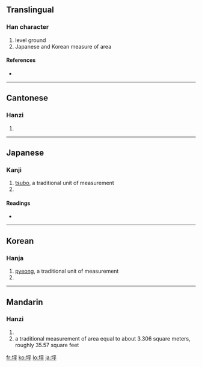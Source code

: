 ==Translingual==

===Han character===
{{Han char|rn=32|rad=土|as=05|sn=8|four=4114<sub>9</sub>|canj=土一火十 (GMFJ)|ids=⿰[[土]][[平]]}}

# level ground
# Japanese and Korean measure of area

====References====
* {{Han ref|kx=0226.220|dkj=04976|dj=0461.340|hdz=10430.090|uh=576A|ud=22378|bh=A957|bd=43351}}

----

==Cantonese==

===Hanzi===
{{yue-hanzi|jyut=|y=ping4}}

# {{defn|Cantonese}}

----

==Japanese==

===Kanji===
{{ja-kanji|grade=c|rs=土05}}

# [[tsubo]], a traditional unit of measurement
# {{defn|Japanese}}

====Readings====
* {{ja-readings|on=[[へい]] ([[hei]]), [[ひょう]] ([[hyō]])|kun=[[つぼ]] ([[tsubo]])}}

----

==Korean==

===Hanja===
{{ko-hanja|hangeul=평|rv=[[pyeong]]|mr=[[p'yŏng]]}}

# [[pyeong]], a traditional unit of measurement
# {{defn|Korean}}

----

==Mandarin==

===Hanzi===
{{cmn-hanzi|pin=[[píng]] ([[ping2]])|wg=p'ing<sup>2</sup>}}

# {{defn|Mandarin}}
# a traditional measurement of area equal to about 3.306 square meters, roughly 35.57 square feet
[[fr:坪]]
[[ko:坪]]
[[lo:坪]]
[[ja:坪]]